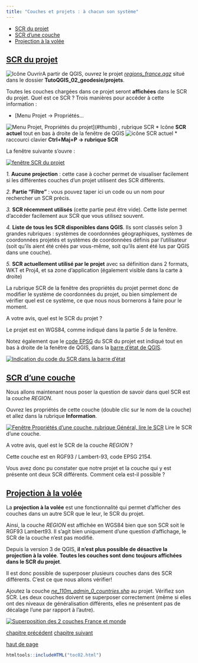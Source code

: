 ```yaml
---
title: "Couches et projets : à chacun son système"
---
```


::: {.row}

::: {.content .col-xs-12 .col-sm-8 .col-md-9}

* [SCR du projet](#II31)
* [SCR d'une couche](#II32)
* [Projection à la volée](#II33)

## [SCR du projet](#II31) {#II31}

![Icône Ouvrir](illustrations/tous/1_4_ouvrir_projet_icone.png)A partir de QGIS, ouvrez le projet *[regions\_france.qgz](donnees/TutoQGIS_02_Geodesie.zip)* situé dans le dossier **TutoQGIS\_02\_geodesie/projets**.

Toutes les couches chargées dans ce projet seront **affichées** dans le SCR du projet. Quel est ce SCR ? Trois manières pour accéder à cette information :

* [Menu Projet → Propriétés...

![Menu Projet, Propriétés du projet](illustrations/tous/2_3_proprietes_projet_menu.png)](#thumb)
 , rubrique SCR
* Icône **SCR actuel** tout en bas à droite de la fenêtre de QGIS ![icône SCR actuel](illustrations/tous/2_3_scr_projet_icone.png)
* raccourci clavier **Ctrl+Maj+P → rubrique SCR**

La fenêtre suivante s'ouvre :

[![fenêtre SCR du projet](illustrations/tous/2_3_scr_projet.png)](illustrations/tous/2_3_scr_projet.png)

*1.* **Aucune projection** : cette case à cocher permet de visualiser facilement si les différentes couches d'un projet utilisent des SCR différents.

*2.* **Partie "Filtre"** : vous pouvez taper ici un code ou un nom pour rechercher un SCR précis.

*3.* **SCR récemment utilisés** (cette partie peut être vide). Cette liste permet d'accéder facilement aux SCR que vous utilisez souvent.

*4.* **Liste de tous les SCR disponibles dans QGIS**. Ils sont classés selon 3 grandes rubriques : systèmes de coordonnées géographiques, systèmes de coordonnées projetés et systèmes de coordonnées définis par l'utilisateur (soit qu'ils aient été créés par vous-même, soit qu'ils aient été lus par QGIS dans une couche).

*5.* **SCR actuellement utilisé par le projet** avec sa définition dans 2 formats, WKT et Proj4, et sa zone d'application (également visible dans la carte à droite)

La rubrique SCR de la fenêtre des propriétés du projet permet donc de modifier le système de coordonnées du projet, ou bien simplement de vérifier quel est ce système, ce que nous nous bornerons à faire pour le moment.

A votre avis, quel est le SCR du projet ?

Le projet est en WGS84, comme indiqué dans la partie *5* de la fenêtre.

Notez également que le [code EPSG](02_02_coord.html#II21b) du SCR du projet est indiqué tout en bas à droite de la fenêtre de QGIS, dans la [barre d'état de QGIS](01_02_info_geo.html#I22).

[![Indication du code du SCR dans la barre d'état](illustrations/tous/2_3_barre_etat_scr.png)](illustrations/tous/2_3_barre_etat_scr.png)

## [SCR d'une couche](#II32) {#II32}

Nous allons maintenant nous poser la question de savoir dans quel SCR est la couche *REGION*.

Ouvrez les propriétés de cette couche (double clic sur le nom de la couche) et allez dans la rubrique **Information**.

[![Fenêtre Propriétés d'une couche, rubrique Général, lire le SCR](illustrations/tous/2_3_scr_couche.png)](illustrations/tous/2_3_scr_couche.png)
Lire le SCR d'une couche.

A votre avis, quel est le SCR de la couche *REGION* ?

Cette couche est en RGF93 / Lambert-93, code EPSG 2154.

Vous avez donc pu constater que notre projet et la couche qui y est présente ont deux SCR différents. Comment cela est-il possible ?

## [Projection à la volée](#II33) {#II33}

La **projection à la volée** est une fonctionnalité qui permet d'afficher des couches dans un autre SCR que le leur, le SCR du projet.

Ainsi, la couche *REGION* est affichée en WGS84 bien que son SCR soit le RGF93 Lambert93. Il s'agit bien uniquement d'une question d'affichage, le SCR de la couche n'est pas modifié.

Depuis la version 3 de QGIS, **il n'est plus possible de désactive la projection à la volée**. **Toutes les couches sont donc toujours affichées dans le SCR du projet**.

Il est donc possible de superposer plusieurs couches dans des SCR différents. C'est ce que nous allons vérifier!

Ajoutez la couche *[ne\_110m\_admin\_0\_countries.shp](donnees/TutoQGIS_02_Geodesie.zip)* au projet. Vérifiez son SCR. Les deux couches doivent se superposer correctement (même si elles ont des niveaux de généralisation différents, elles ne présentent pas de décalage l'une par rapport à l'autre).

[![Superposition des 2 couches France et monde](illustrations/tous/2_3_superposition_couches.png)](illustrations/tous/2_3_superposition_couches.png)

[chapitre précédent](02_02_coord.html)
[chapitre suivant](02_04_changer_systeme.html)

[haut de page](#wrap)

:::

```r
htmltools::includeHTML("toc02.html")
```

:::

